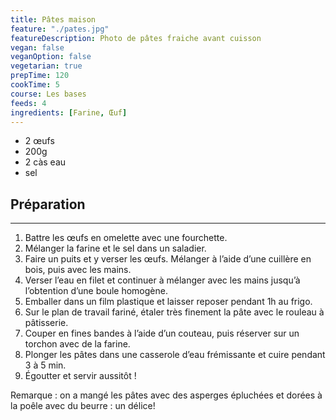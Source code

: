 ```yaml
---
title: Pâtes maison
feature: "./pates.jpg"
featureDescription: Photo de pâtes fraiche avant cuisson
vegan: false
veganOption: false
vegetarian: true
prepTime: 120
cookTime: 5
course: Les bases
feeds: 4
ingredients: [Farine, Œuf]
---
```


<Ingredients>

- 2 <Ing id="œuf">œufs</Ing>
- 200g <Ing id="farine"/>
- 2 càs eau
- sel

</Ingredients>

## Préparation
---

1. Battre les œufs en omelette avec une fourchette.
2. Mélanger la farine et le sel dans un saladier.
3. Faire un puits et y verser les œufs. Mélanger à l’aide d’une cuillère en bois, puis avec les mains.
4. Verser l’eau en filet et continuer à mélanger avec les mains jusqu’à l’obtention d’une boule homogène.
5. Emballer dans un film plastique et laisser reposer pendant 1h au frigo.
6. Sur le plan de travail fariné, étaler très finement la pâte avec le rouleau à pâtisserie.
7. Couper en fines bandes à l’aide d’un couteau, puis réserver sur un torchon avec de la farine.
8. Plonger les pâtes dans une casserole d’eau frémissante et cuire pendant 3 à 5 min.
9. Égoutter et servir aussitôt !

Remarque : on a mangé les pâtes avec des asperges épluchées et dorées à la poêle avec du beurre :  un délice!
